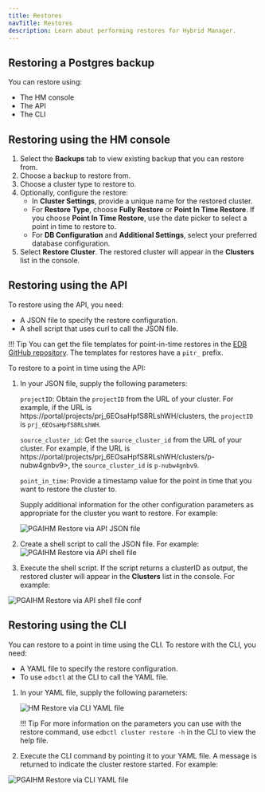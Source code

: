 ```yaml
---
title: Restores
navTitle: Restores
description: Learn about performing restores for Hybrid Manager.
---
```


## Restoring a Postgres backup

You can restore using:

-   The HM console
-   The API
-   The CLI

## Restoring using the HM console

1.  Select the **Backups** tab to view existing backup that you can restore from.
1.  Choose a backup to restore from.
1.  Choose a cluster type to restore to.
1.  Optionally, configure the restore:
    - In **Cluster Settings**, provide a unique name for the restored cluster.
    - For **Restore Type**, choose **Fully Restore** or **Point In Time Restore**. If you choose **Point In Time Restore**, use the date picker to select a point in time to restore to.
    - For **DB Configuration** and **Additional Settings**, select your preferred database configuration.
1.  Select **Restore Cluster**. The restored cluster will appear in the **Clusters** list in the console.

## Restoring using the API

To restore using the API, you need:

-   A JSON file to specify the restore configuration.
-   A shell script that uses curl to call the JSON file.

!!! Tip
    You can get the file templates for point-in-time restores in the [EDB GitHub repository](https://github.com/EnterpriseDB/hcp-demos). The templates for restores have a `pitr_` prefix.

To restore to a point in time using the API:

1.  In your JSON file, supply the following parameters:

    `projectID`: Obtain the `projectID` from the URL of your cluster.  For example, if the URL is https:\//portal/projects/prj_6EOsaHpfS8RLshWH/clusters, the `projectID` is `prj_6EOsaHpfS8RLshWH`.

    `source_cluster_id`: Get the `source_cluster_id` from the URL of your cluster.  For example, if the URL is https:\//portal/projects/prj_6EOsaHpfS8RLshWH/clusters/p-nubw4gnbv9>, the `source_cluster_id` is `p-nubw4gnbv9`.

    `point_in_time`: Provide a timestamp value for the point in time that you want to restore the cluster to.

    Supply additional information for the other configuration parameters as appropriate for the cluster you want to restore. For example:

    ![PGAIHM Restore via API JSON file](../../images/PGAIHM-restores-pitr-api-1.png)

1.  Create a shell script to call the JSON file.  For example:
    ![PGAIHM Restore via API shell file](../../images/PGAIHM-restores-pitr-api-2.png)

1.  Execute the shell script. If the script returns a clusterID as output, the restored cluster will appear in the **Clusters** list in the console. For example:

![PGAIHM Restore via API shell file conf](../../images/PGAIHM-restores-pitr-api-3.png)

## Restoring using the CLI

You can restore to a point in time using the CLI. To restore with the CLI, you need:

-   A YAML file to specify the restore configuration.
-   To use `edbctl` at the CLI to call the YAML file.

1.  In your YAML file, supply the following parameters:

    ![HM Restore via CLI YAML file](../../images/PGAIHM-restores-pitr-cli-1.png)

    !!! Tip
        For more information on the parameters you can use with the restore command, use `edbctl cluster restore -h` in the CLI to view the help file.

1.  Execute the CLI command by pointing it to your YAML file.  A message is returned to indicate the cluster restore started. For example:

![PGAIHM Restore via CLI YAML file](../../images/PGAIHM-restores-pitr-cli-2.png)
